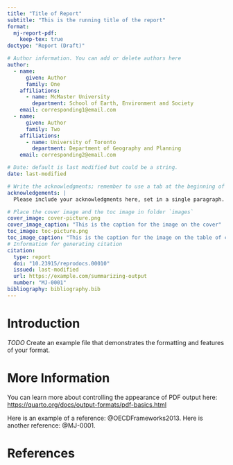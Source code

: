 ```yaml
---
title: "Title of Report"
subtitle: "This is the running title of the report"
format:
  mj-report-pdf: 
    keep-tex: true
doctype: "Report (Draft)"

# Author information. You can add or delete authors here
author:
  - name:
      given: Author
      family: One
    affiliations: 
      - name: McMaster University
        department: School of Earth, Environment and Society
    email: corresponding1@email.com
  - name:
      given: Author
      family: Two
    affiliations: 
      - name: University of Toronto
        department: Department of Geography and Planning
    email: corresponding2@email.com 

# Date: default is last modified but could be a string.  
date: last-modified

# Write the acknowledgments; remember to use a tab at the beginning of each paragraph
acknowledgements: | 
  Please include your acknowledgments here, set in a single paragraph. Please do not include any acknowledgments in the Supporting Information, or anywhere else in the manuscript.

# Place the cover image and the toc image in folder `images`
cover_image: cover-picture.png
cover_image_caption: "This is the caption for the image on the cover"
toc_image: toc-picture.png
toc_image_caption: "This is the caption for the image on the table of contents"
# Information for generating citation
citation:
  type: report
  doi: "10.23915/reprodocs.00010"
  issued: last-modified
  url: https://example.com/summarizing-output
  number: "MJ-0001"
bibliography: bibliography.bib
---
```


# Introduction

*TODO* Create an example file that demonstrates the formatting and features of your format.

# More Information

You can learn more about controlling the appearance of PDF output here: <https://quarto.org/docs/output-formats/pdf-basics.html>

Here is an example of a reference: @OECDFrameworks2013. Here is another reference: @MJ-0001.

\newpage

# References

<!-- 
\bibsplit[2]

Use \bibsplit to split the references from the body of the text. Value "[2]" represents the number of reference in the left column (Note: Please avoid single column figures & tables on this page.) -->

:::{#refs}

:::

<!-- 
DO NOT EDIT BELOW THIS COMMENT
-->

\newpage

```{=tex}
% LAST PAGE
% This page is left blank on purpose

% Set style for this page
\thispagestyle{empty}

% Council logo at bottom
\begin{center}
    \begin{figure}[b]
        \includegraphics[width=\textwidth]{images/sshrc-canada-banner.png}
    \end{figure}    
\end{center}
```